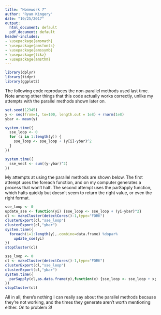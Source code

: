 ```yaml
---
title: "Homework 7"
author: "Ryan Kingery"
date: "10/25/2017"
output:
  html_document: default
  pdf_document: default
header-includes:
- \usepackage{amsmath}
- \usepackage{amsfonts}
- \usepackage{amssymb}
- \usepackage{tikz}
- \usepackage{amsthm}
---
```


```r
library(dplyr)
library(tidyr)
library(ggplot2)
```

\section{Problem 2}
The following code reproduces the non-parallel methods used last time. Note among other things that this code actually works correctly, unlike my attempts with the parallel methods shown later on.
```r
set.seed(12345)
y <- seq(from=1, to=100, length.out = 1e8) + rnorm(1e8)
ybar <- mean(y)

system.time({
  sse_loop <- 0
  for (i in 1:length(y)) {
    sse_loop <- sse_loop + (y[i]-ybar)^2
  }
})

system.time({
  sse_vect <- sum((y-ybar)^2)
})
```

My attempts at using the parallel methods are shown below. The first attempt uses the foreach function, and on my computer generates a process that won't halt. The second attempt uses the parSapply function, which halts quickly but doesn't seem to return the right value, or even the right format.
```r
sse_loop <- 0
update_sse <- function(yi) {sse_loop <- sse_loop + (yi-ybar)^2}
cl <- makeCluster(detectCores()-1,type="FORK")
clusterExport(cl,"sse_loop")
clusterExport(cl,"ybar")
system.time({
  foreach(i=1:length(y),.combine=data.frame) %dopar%
    update_sse(yi)
})
stopCluster(cl)

sse_loop <- 0
cl <- makeCluster(detectCores()-1,type="FORK")
clusterExport(cl,"sse_loop")
clusterExport(cl,"ybar")
system.time({
  parSapply(cl,as.data.frame(y),function(x) {sse_loop <- sse_loop + x; sse_loop})
})
stopCluster(cl)
```

All in all, there's nothing I can really say about the parallel methods because they're not working, and the times they generate aren't worth mentioning either. On to problem 3!

\section{Problem 3}


\section{Problem 4}



